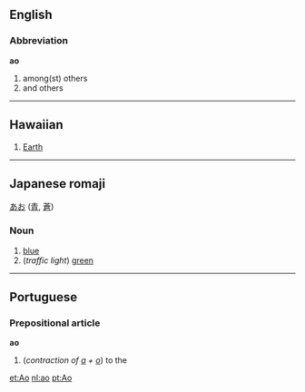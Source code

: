 ==English==
===Abbreviation===
'''ao'''

#among(st) others
#and others

----
==Hawaiian==
<!--noun or proper noun?-->
#[[Earth]]

----
==Japanese romaji==
[[あお]] ([[青]], [[蒼]])

===Noun===
#[[blue]]
#(''traffic light'') [[green]]

----
==Portuguese==
===Prepositional article===
'''ao'''

#(''contraction of [[a#Portuguese|a]] + [[o#Portuguese|o]]'') to the

[[et:Ao]]
[[nl:ao]]
[[pt:Ao]]